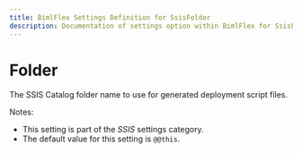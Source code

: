 ---
title: BimlFlex Settings Definition for SsisFolder
description: Documentation of settings option within BimlFlex for SsisFolder
---
<head>
  <meta name="varigenceProduct" content="BimlFlex"></meta>
  <meta name="varigenceArticleType" content="Reference"></meta>
</head>


# Folder

The SSIS Catalog folder name to use for generated deployment script files.

Notes:

* This setting is part of the *SSIS* settings category.
* The default value for this setting is `@@this`.
